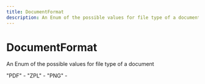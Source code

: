 ```yaml
---
title: DocumentFormat
description: An Enum of the possible values for file type of a document
---
```


DocumentFormat
===============================================
An Enum of the possible values for file type of a document


<Reference>  
  <Field name="Pdf">
    <Description>
      "PDF" - 
    </Description>
  </Field>
  <Field name="Zpl">
    <Description>
      "ZPL" - 
    </Description>
  </Field>
  <Field name="Png">
    <Description>
      "PNG" - 
    </Description>
  </Field>
</Reference>
